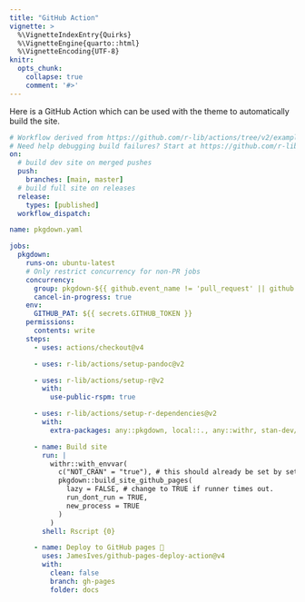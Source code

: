 ```yaml
---
title: "GitHub Action"
vignette: >
  %\VignetteIndexEntry{Quirks}
  %\VignetteEngine{quarto::html}
  %\VignetteEncoding{UTF-8}
knitr:
  opts_chunk:
    collapse: true
    comment: '#>'
---
```


Here is a GitHub Action which can be used with the theme to automatically build the site.

```yaml
# Workflow derived from https://github.com/r-lib/actions/tree/v2/examples
# Need help debugging build failures? Start at https://github.com/r-lib/actions#where-to-find-help
on:
  # build dev site on merged pushes
  push:
    branches: [main, master]
  # build full site on releases
  release:
    types: [published]
  workflow_dispatch:

name: pkgdown.yaml

jobs:
  pkgdown:
    runs-on: ubuntu-latest
    # Only restrict concurrency for non-PR jobs
    concurrency:
      group: pkgdown-${{ github.event_name != 'pull_request' || github.run_id }}
      cancel-in-progress: true
    env:
      GITHUB_PAT: ${{ secrets.GITHUB_TOKEN }}
    permissions:
      contents: write
    steps:
      - uses: actions/checkout@v4

      - uses: r-lib/actions/setup-pandoc@v2

      - uses: r-lib/actions/setup-r@v2
        with:
          use-public-rspm: true

      - uses: r-lib/actions/setup-r-dependencies@v2
        with:
          extra-packages: any::pkgdown, local::., any::withr, stan-dev/pkgdown-config

      - name: Build site
        run: |
          withr::with_envvar(
            c("NOT_CRAN" = "true"), # this should already be set by setup-r@v2? keeping because vignettes don't build otherwise
            pkgdown::build_site_github_pages(
              lazy = FALSE, # change to TRUE if runner times out.
              run_dont_run = TRUE,
              new_process = TRUE
            )
          )
        shell: Rscript {0}

      - name: Deploy to GitHub pages 🚀
        uses: JamesIves/github-pages-deploy-action@v4
        with:
          clean: false
          branch: gh-pages
          folder: docs
```
